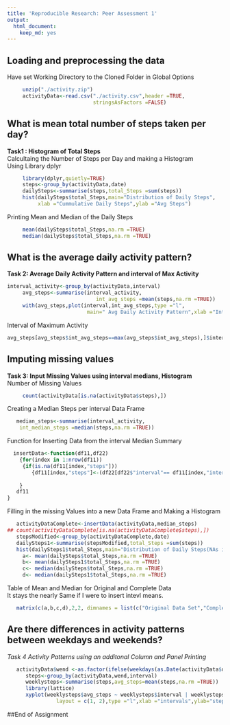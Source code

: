 ```yaml
---
title: 'Reproducible Research: Peer Assessment 1'
output:
  html_document:
    keep_md: yes
---
```



## Loading and preprocessing the data
Have set Working Directory to the Cloned Folder  in Global Options

```r
     unzip("./activity.zip")
     activityData<-read.csv("./activity.csv",header =TRUE,
                            stringsAsFactors =FALSE)
```


## What is mean total number of steps taken per day?
**Task1 : Histogram of Total Steps**  
Calcultaing the Number of Steps per Day and making a Histogram  
Using Library dplyr
```r
     library(dplyr,quietly=TRUE)
     steps<-group_by(activityData,date)
     dailySteps<-summarise(steps,total_Steps =sum(steps))
     hist(dailySteps$total_Steps,main="Distribution of Daily Steps",
          xlab ="Cummulative Daily Steps",ylab ="Avg Steps")
```

Printing Mean and Median of the Daily Steps
```r
     mean(dailySteps$total_Steps,na.rm =TRUE)
     median(dailySteps$total_Steps,na.rm =TRUE)
```

## What is the average daily activity pattern?
**Task 2: Average  Daily Activity Pattern and interval of Max Activity**

```r
interval_activity<-group_by(activityData,interval)
     avg_steps<-summarise(interval_activity,
                             int_avg_steps =mean(steps,na.rm =TRUE))
     with(avg_steps,plot(interval,int_avg_steps,type ="l",
                          main=" Avg Daily Activity Pattern",xlab ="Interval"))
```

Interval of Maximum Activity
```r
avg_steps[avg_steps$int_avg_steps==max(avg_steps$int_avg_steps),]$interval
```


## Imputing missing values

**Task 3: Input Missing Values using interval medians, Histogram**  
Number of Missing Values
```r
     count(activityData[is.na(activityData$steps),])
```

Creating a Median Steps per interval Data Frame
```r
   median_steps<-summarise(interval_activity,
    int_median_steps =median(steps,na.rm =TRUE))
```

Function for Inserting Data from the interval Median Summary
```r
  insertData<-function(df11,df22)
    {for(index in 1:nrow(df11))
     {if(is.na(df11[index,"steps"]))
        {df11[index,"steps"]<-(df22[df22$"interval"== df11[index,"interval"],])$int_median_steps}
              
    } 
   df11
}
```
Filling in the missing Values into a new Data Frame and Making a Histogram
```r
   activityDataComplete<-insertData(activityData,median_steps)
## count(activityDataComplete[is.na(activityDataComplete$steps),])
   stepsModified<-group_by(activityDataComplete,date)
   dailySteps1<-summarise(stepsModified,total_Steps =sum(steps))
   hist(dailySteps1$total_Steps,main="Distribution of Daily Steps(NAs inserted)", xlab ="Cummulative Daily Steps")
     a<- mean(dailySteps$total_Steps,na.rm =TRUE) 
     b<- mean(dailySteps1$total_Steps,na.rm =TRUE)
     c<- median(dailySteps$total_Steps,na.rm =TRUE) 
     d<- median(dailySteps1$total_Steps,na.rm =TRUE)
```
Table of  Mean and Median for Original and Complete Data  
It stays the nearly Same if I were to insert intevl means.
```r
   matrix(c(a,b,c,d),2,2, dimnames = list(c("Original Data Set","Completed Data Set"),c("Mean","Median")))
```

## Are there differences in activity patterns between weekdays and weekends?
*Task 4 Activity Patterns using an additonal Column and Panel Printing*
```r
   activityData$wend <-as.factor(ifelse(weekdays(as.Date(activityData$date))   %in%   c("Saturday","Sunday"), "Weekend", "Weekday"))
      steps<-group_by(activityData,wend,interval)  
      weeklysteps<-summarise(steps,avg_steps=mean(steps,na.rm =TRUE))
      library(lattice)
      xyplot(weeklysteps$avg_steps ~ weeklysteps$interval | weeklysteps$wend, 
                layout = c(1, 2),type ="l",xlab ="intervals",ylab="steps")
```
##End of Assignment